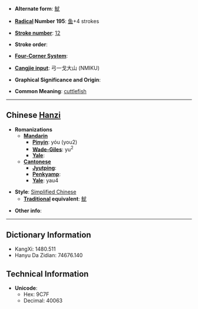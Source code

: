 * '''Alternate form''': [[魷]]

* '''[[Wiktionary:Chinese radical index| Radical]] Number 195''': [[Wiktionary:Chinese radical index 鱼|鱼]]+4 strokes

* '''[[Wiktionary:Chinese total strokes index|Stroke number]]''': [[Wiktionary:Chinese total strokes index 12|12]]

* '''Stroke order''': 

* '''[[Wiktionary:Chinese four corner index|Four-Corner System]]''': 

* '''[[Wiktionary:Chinese Cangjie index|Cangjie input]]''': 弓一戈大山 (NMIKU)

* '''Graphical Significance and Origin''': 

* '''Common Meaning''': [[cuttlefish]]

----

== Chinese [[Hanzi]] ==

* '''Romanizations'''
** '''[[Mandarin]]'''
*** '''[[Pinyin]]''': yóu (you2)
*** '''[[Wade-Giles]]''': yu<sup>2</sup>
*** '''[[Yale]]''': 
** '''[[Cantonese]]'''
*** '''[[Jyutping]]''':
*** '''[[Penkyamp]]''': 
*** '''[[Yale]]''': yau4

* '''Style''': [[Simplified Chinese]] 
** '''[[Traditional Chinese|Traditional]] equivalent''': [[魷]]

* '''Other info''': 

----

== Dictionary Information ==

* KangXi: 1480.511
* Hanyu Da Zidian: 74676.140

== Technical Information ==

* '''Unicode''':
** Hex: 9C7F
** Decimal: 40063
